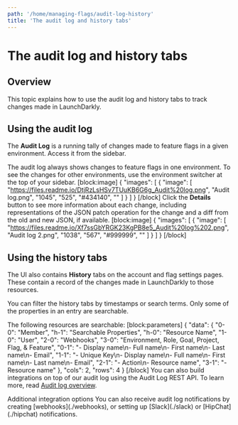 ```yaml
---
path: '/home/managing-flags/audit-log-history'
title: 'The audit log and history tabs'
---
```


# The audit log and history tabs

## Overview

This topic explains how to use the audit log and history tabs to track changes made in LaunchDarkly.

## Using the audit log

The **Audit Log** is a running tally of changes made to feature flags in a given environment. Access it from the sidebar.

The audit log always shows changes to feature flags in one environment. To see the changes for other environments, use the environment switcher at the top of your sidebar.
[block:image]
{
"images": [
{
"image": [
"https://files.readme.io/DtjRzLsHSv7TUuKB6G6g_Audit%20log.png",
"Audit log.png",
"1045",
"525",
"#434140",
""
]
}
]
}
[/block]
Click the **Details** button to see more information about each change, including representations of the JSON patch operation for the change and a diff from the old and new JSON, if available.
[block:image]
{
"images": [
{
"image": [
"https://files.readme.io/Xf7ssGbYRGK23KgPB8e5_Audit%20log%202.png",
"Audit log 2.png",
"1038",
"567",
"#999999",
""
]
}
]
}
[/block]

## Using the history tabs

The UI also contains **History** tabs on the account and flag settings pages. These contain a record of the changes made in LaunchDarkly to those resources.

You can filter the history tabs by timestamps or search terms. Only some of the properties in an entry are searchable.

The following resources are searchable:
[block:parameters]
{
"data": {
"0-0": "Member",
"h-1": "Searchable Properties",
"h-0": "Resource Name",
"1-0": "User",
"2-0": "Webhooks",
"3-0": "Environment, Role, Goal, Project, Flag, & Feature",
"0-1": "- Display name\n- Full name\n- First name\n- Last name\n- Email",
"1-1": "- Unique Key\n- Display name\n- Full name\n- First name\n- Last name\n- Email",
"2-1": "- Action\n- Resource name",
"3-1": "- Resource name"
},
"cols": 2,
"rows": 4
}
[/block]
You can also build integrations on top of our audit log using the Audit Log REST API. To learn more, read [Audit log overview](http://apidocs.launchdarkly.com/docs/audit-log-overview).

<Callout intent="info">
  <CalloutTitle>Additional integration options</CalloutTitle>
  <CalloutDescription>
    You can also receive audit log notifications by creating [webhooks](./webhooks), or setting up [Slack](./slack) or
    [HipChat](./hipchat) notifications.
  </CalloutDescription>
</Callout>
